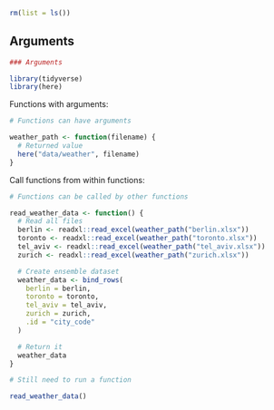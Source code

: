 ```r
rm(list = ls())
```


## Arguments

```r
### Arguments

```
```r
library(tidyverse)
library(here)
```


Functions with arguments:

```r
# Functions can have arguments
```
```r
weather_path <- function(filename) {
  # Returned value
  here("data/weather", filename)
}
```

Call functions from within functions:

```r
# Functions can be called by other functions
```
```r
read_weather_data <- function() {
  # Read all files
  berlin <- readxl::read_excel(weather_path("berlin.xlsx"))
  toronto <- readxl::read_excel(weather_path("toronto.xlsx"))
  tel_aviv <- readxl::read_excel(weather_path("tel_aviv.xlsx"))
  zurich <- readxl::read_excel(weather_path("zurich.xlsx"))

  # Create ensemble dataset
  weather_data <- bind_rows(
    berlin = berlin,
    toronto = toronto,
    tel_aviv = tel_aviv,
    zurich = zurich,
    .id = "city_code"
  )

  # Return it
  weather_data
}
```


```r
# Still need to run a function
```
```r
read_weather_data()
```
